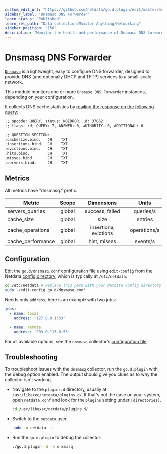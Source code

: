 ```yaml
---
custom_edit_url: "https://github.com/netdata/go.d.plugin/edit/master/modules/dnsmasq/README.md"
sidebar_label: "Dnsmasq DNS Forwarder"
learn_status: "Published"
learn_rel_path: "Data collection/Monitor Anything/Networking"
sidebar_position: "156"
description: "Monitor the health and performance of Dnsmasq DNS forwarders with zero configuration, per-second metric granularity, and interactive visualizations."
---
```



# Dnsmasq DNS Forwarder

[`Dnsmasq`](http://www.thekelleys.org.uk/dnsmasq/doc.html) is a lightweight, easy to configure DNS forwarder, designed
to provide DNS (and optionally DHCP and TFTP) services to a small-scale network.

This module monitors one or more `Dnsmasq DNS Forwarder` instances, depending on your configuration.

It collects DNS cache statistics
by [reading the response on the following query](https://manpages.debian.org/stretch/dnsmasq-base/dnsmasq.8.en.html#NOTES):

```cmd
;; opcode: QUERY, status: NOERROR, id: 37862
;; flags: rd; QUERY: 7, ANSWER: 0, AUTHORITY: 0, ADDITIONAL: 0

;; QUESTION SECTION:
;cachesize.bind.   CH	 TXT
;insertions.bind.  CH	 TXT
;evictions.bind.   CH	 TXT
;hits.bind.        CH	 TXT
;misses.bind.      CH	 TXT
;servers.bind.     CH	 TXT
```

## Metrics

All metrics have "dnsmasq." prefix.

| Metric            | Scope  |      Dimensions       |    Units     |
|-------------------|:------:|:---------------------:|:------------:|
| servers_queries   | global |    success, failed    |  queries/s   |
| cache_size        | global |         size          |   entries    |
| cache_operations  | global | insertions, evictions | operations/s |
| cache_performance | global |     hist, misses      |   events/s   |

## Configuration

Edit the `go.d/dnsmasq.conf` configuration file using `edit-config` from the
Netdata [config directory](https://learn.netdata.cloud/docs/configure/nodes), which is typically at `/etc/netdata`.

```bash
cd /etc/netdata # Replace this path with your Netdata config directory
sudo ./edit-config go.d/dnsmasq.conf
```

Needs only `address`, here is an example with two jobs:

```yaml
jobs:
  - name: local
    address: '127.0.0.1:53'

  - name: remote
    address: '203.0.113.0:53'
```

For all available options, see the `dnsmasq`
collector's [configuration file](https://github.com/netdata/go.d.plugin/blob/master/config/go.d/dnsmasq.conf).

## Troubleshooting

To troubleshoot issues with the `dnsmasq` collector, run the `go.d.plugin` with the debug option enabled. The output
should give you clues as to why the collector isn't working.

- Navigate to the `plugins.d` directory, usually at `/usr/libexec/netdata/plugins.d/`. If that's not the case on
  your system, open `netdata.conf` and look for the `plugins` setting under `[directories]`.

  ```bash
  cd /usr/libexec/netdata/plugins.d/
  ```

- Switch to the `netdata` user.

  ```bash
  sudo -u netdata -s
  ```

- Run the `go.d.plugin` to debug the collector:

  ```bash
  ./go.d.plugin -d -m dnsmasq
  ```
